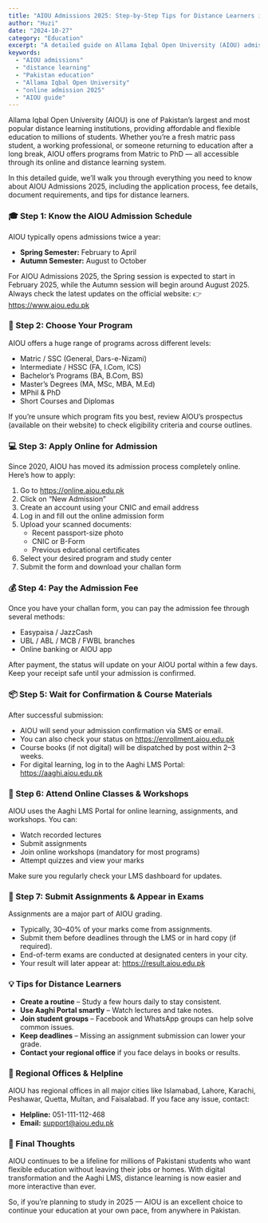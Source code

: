 ```yaml
---
title: "AIOU Admissions 2025: Step-by-Step Tips for Distance Learners in Pakistan"
author: "Huzi"
date: "2024-10-27"
category: "Education"
excerpt: "A detailed guide on Allama Iqbal Open University (AIOU) admissions for 2025, covering the application process, fee details, and essential tips for distance learners in Pakistan."
keywords:
  - "AIOU admissions"
  - "distance learning"
  - "Pakistan education"
  - "Allama Iqbal Open University"
  - "online admission 2025"
  - "AIOU guide"
---
```


Allama Iqbal Open University (AIOU) is one of Pakistan’s largest and most popular distance learning institutions, providing affordable and flexible education to millions of students. Whether you’re a fresh matric pass student, a working professional, or someone returning to education after a long break, AIOU offers programs from Matric to PhD — all accessible through its online and distance learning system.

In this detailed guide, we’ll walk you through everything you need to know about AIOU Admissions 2025, including the application process, fee details, document requirements, and tips for distance learners.

### 🎓 Step 1: Know the AIOU Admission Schedule

AIOU typically opens admissions twice a year:

- **Spring Semester:** February to April
- **Autumn Semester:** August to October

For AIOU Admissions 2025, the Spring session is expected to start in February 2025, while the Autumn session will begin around August 2025. Always check the latest updates on the official website:
👉 https://www.aiou.edu.pk

### 🧾 Step 2: Choose Your Program

AIOU offers a huge range of programs across different levels:

- Matric / SSC (General, Dars-e-Nizami)
- Intermediate / HSSC (FA, I.Com, ICS)
- Bachelor’s Programs (BA, B.Com, BS)
- Master’s Degrees (MA, MSc, MBA, M.Ed)
- MPhil & PhD
- Short Courses and Diplomas

If you’re unsure which program fits you best, review AIOU’s prospectus (available on their website) to check eligibility criteria and course outlines.

### 💻 Step 3: Apply Online for Admission

Since 2020, AIOU has moved its admission process completely online.
Here’s how to apply:

1. Go to https://online.aiou.edu.pk
2. Click on “New Admission”
3. Create an account using your CNIC and email address
4. Log in and fill out the online admission form
5. Upload your scanned documents:
   - Recent passport-size photo
   - CNIC or B-Form
   - Previous educational certificates
6. Select your desired program and study center
7. Submit the form and download your challan form

### 💰 Step 4: Pay the Admission Fee

Once you have your challan form, you can pay the admission fee through several methods:

- Easypaisa / JazzCash
- UBL / ABL / MCB / FWBL branches
- Online banking or AIOU app

After payment, the status will update on your AIOU portal within a few days. Keep your receipt safe until your admission is confirmed.

### 📦 Step 5: Wait for Confirmation & Course Materials

After successful submission:

- AIOU will send your admission confirmation via SMS or email.
- You can also check your status on https://enrollment.aiou.edu.pk
- Course books (if not digital) will be dispatched by post within 2–3 weeks.
- For digital learning, log in to the Aaghi LMS Portal: https://aaghi.aiou.edu.pk

### 🧠 Step 6: Attend Online Classes & Workshops

AIOU uses the Aaghi LMS Portal for online learning, assignments, and workshops.
You can:

- Watch recorded lectures
- Submit assignments
- Join online workshops (mandatory for most programs)
- Attempt quizzes and view your marks

Make sure you regularly check your LMS dashboard for updates.

### 📝 Step 7: Submit Assignments & Appear in Exams

Assignments are a major part of AIOU grading.

- Typically, 30–40% of your marks come from assignments.
- Submit them before deadlines through the LMS or in hard copy (if required).
- End-of-term exams are conducted at designated centers in your city.
- Your result will later appear at: https://result.aiou.edu.pk

### 💡 Tips for Distance Learners

- **Create a routine** – Study a few hours daily to stay consistent.
- **Use Aaghi Portal smartly** – Watch lectures and take notes.
- **Join student groups** – Facebook and WhatsApp groups can help solve common issues.
- **Keep deadlines** – Missing an assignment submission can lower your grade.
- **Contact your regional office** if you face delays in books or results.

### 🧾 Regional Offices & Helpline

AIOU has regional offices in all major cities like Islamabad, Lahore, Karachi, Peshawar, Quetta, Multan, and Faisalabad.
If you face any issue, contact:

- **Helpline:** 051-111-112-468
- **Email:** support@aiou.edu.pk

### 🌟 Final Thoughts

AIOU continues to be a lifeline for millions of Pakistani students who want flexible education without leaving their jobs or homes. With digital transformation and the Aaghi LMS, distance learning is now easier and more interactive than ever.

So, if you’re planning to study in 2025 — AIOU is an excellent choice to continue your education at your own pace, from anywhere in Pakistan.
